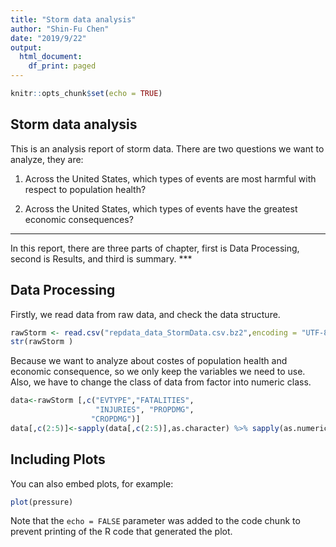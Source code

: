 ```yaml
---
title: "Storm data analysis"
author: "Shin-Fu Chen"
date: "2019/9/22"
output:
  html_document:
    df_print: paged
---
```


```r
knitr::opts_chunk$set(echo = TRUE)
```

## Storm data analysis

This is an analysis report of storm data.
There are two questions we want to analyze, they are:

1. Across the United States, which types of events are most harmful with respect to population health?

2. Across the United States, which types of events have the greatest economic consequences?

***
In this report, there are three parts of chapter, first is Data Processing, second is Results, and third is summary.
***

## Data Processing

Firstly, we read data from raw data, and check the data structure.
```r
rawStorm <- read.csv("repdata_data_StormData.csv.bz2",encoding = "UTF-8")
str(rawStorm )
```
Because we want to analyze about costes of  population health and economic consequence, so we only keep the variables we need to use.
Also, we have to change the class of data from factor into numeric class.

```r
data<-rawStorm [,c("EVTYPE","FATALITIES",
                   "INJURIES", "PROPDMG",
                  "CROPDMG")]
data[,c(2:5)]<-sapply(data[,c(2:5)],as.character) %>% sapply(as.numeric)


```

## Including Plots

You can also embed plots, for example:

```r
plot(pressure)
```

Note that the `echo = FALSE` parameter was added to the code chunk to prevent printing of the R code that generated the plot.

